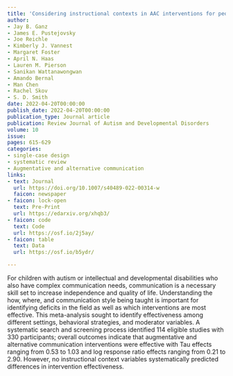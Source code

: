 ```yaml
---
title: 'Considering instructional contexts in AAC interventions for people with ASD and/or IDD experiencing complex communication needs: A single-case design meta-analysis'
author:
- Jay B. Ganz
- James E. Pustejovsky
- Joe Reichle
- Kimberly J. Vannest
- Margaret Foster
- April N. Haas
- Lauren M. Pierson
- Sanikan Wattanawongwan
- Amando Bernal
- Man Chen
- Rachel Skov
- S. D. Smith
date: 2022-04-20T00:00:00
publish_date: 2022-04-20T00:00:00
publication_type: Journal article
publication: Review Journal of Autism and Developmental Disorders 
volume: 10
issue: 
pages: 615-629
categories:
- single-case design
- systematic review
- Augmentative and alternative communication
links:
- text: Journal
  url: https://doi.org/10.1007/s40489-022-00314-w
  faicon: newspaper
- faicon: lock-open
  text: Pre-Print
  url: https://edarxiv.org/xhqb3/
- faicon: code
  text: Code
  url: https://osf.io/2j5ay/
- faicon: table
  text: Data
  url: https://osf.io/b5ydr/

---
```



For children with autism or intellectual and developmental disabilities who also have complex communication needs, communication is a necessary skill set to increase independence and quality of life. Understanding the how, where, and communication style being taught is important for identifying deficits in the field as well as which interventions are most effective. This meta-analysis sought to identify effectiveness among different settings, behavioral strategies, and moderator variables. A systematic search and screening process identified 114 eligible studies with 330 participants; overall outcomes indicate that augmentative and alternative communication interventions were effective with Tau effects ranging from 0.53 to 1.03 and log response ratio effects ranging from 0.21 to 2.90. However, no instructional context variables systematically predicted differences in intervention effectiveness.


